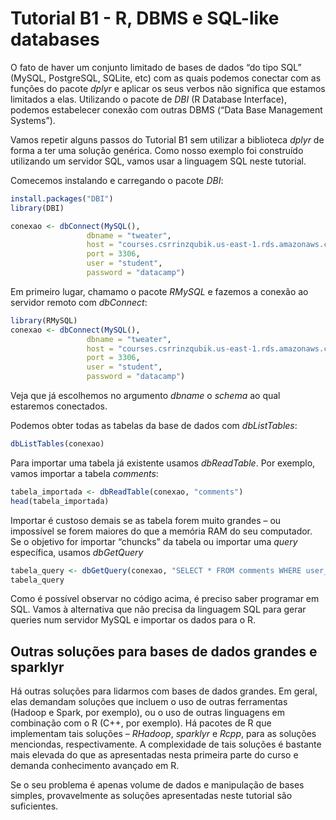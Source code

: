 # Tutorial B1 - R, DBMS e SQL-like databases

O fato de haver um conjunto limitado de bases de dados "do tipo SQL" (MySQL, PostgreSQL, SQLite, etc) com as quais podemos conectar com as funções do pacote _dplyr_ e aplicar os seus verbos não significa que estamos limitados a elas. Utilizando o pacote de _DBI_ (R Database Interface), podemos estabelecer conexão com outras DBMS ("Data Base Management Systems").

Vamos repetir alguns passos do Tutorial B1 sem utilizar a biblioteca _dplyr_ de forma a ter uma solução genérica. Como nosso exemplo foi construído utilizando um servidor SQL, vamos usar a linguagem SQL neste tutorial.

Comecemos instalando e carregando o pacote _DBI_:

```r
install.packages("DBI")
library(DBI)
```


```r


conexao <- dbConnect(MySQL(), 
                 dbname = "tweater", 
                 host = "courses.csrrinzqubik.us-east-1.rds.amazonaws.com", 
                 port = 3306,
                 user = "student",
                 password = "datacamp")
```



Em primeiro lugar, chamamo o pacote _RMySQL_ e fazemos a conexão ao servidor remoto com _dbConnect_:

```r
library(RMySQL)
conexao <- dbConnect(MySQL(), 
                 dbname = "tweater", 
                 host = "courses.csrrinzqubik.us-east-1.rds.amazonaws.com", 
                 port = 3306,
                 user = "student",
                 password = "datacamp")
```

Veja que já escolhemos no argumento _dbname_ o _schema_ ao qual estaremos conectados.

Podemos obter todas as tabelas da base de dados com _dbListTables_:

```r
dbListTables(conexao)
```

Para importar uma tabela já existente usamos _dbReadTable_. Por exemplo, vamos importar a tabela _comments_:

```r
tabela_importada <- dbReadTable(conexao, "comments")
head(tabela_importada)
```

Importar é custoso demais se as tabela forem muito grandes -- ou impossível se forem maiores do que a memória RAM do seu computador. Se o objetivo for importar "chuncks" da tabela ou importar uma _query_ específica, usamos _dbGetQuery_

```r
tabela_query <- dbGetQuery(conexao, "SELECT * FROM comments WHERE user_id = 7")
tabela_query
```

Como é possível observar no código acima, é preciso saber programar em SQL. Vamos à alternativa que não precisa da linguagem SQL para gerar queries num servidor MySQL e importar os dados para o R.


## Outras soluções para bases de dados grandes e sparklyr

Há outras soluções para lidarmos com bases de dados grandes. Em geral, elas demandam soluções que incluem o uso de outras ferramentas (Hadoop e Spark, por exemplo), ou o uso de outras linguagens em combinação com o R (C++, por exemplo). Há pacotes de R que implementam tais soluções -- _RHadoop_, _sparklyr_ e _Rcpp_, para as soluções menciondas, respectivamente. A complexidade de tais soluções é bastante mais elevada do que as apresentadas nesta primeira parte do curso e demanda conhecimento avançado em R.

Se o seu problema é apenas volume de dados e manipulação de bases simples, provavelmente as soluções apresentadas neste tutorial são suficientes. 

